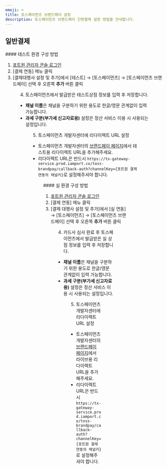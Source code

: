 ```yaml
---
emoji: ⌨
title: 토스페이먼츠 브랜드페이 설정
description: 토스페이먼츠 브랜드페이 간편결제 설정 방법을 안내합니다.
---
```



## 일반결제

<Tabs>
<Tab title="테스트 결제">
#### 테스트 환경 구성 방법

1. [포트원 관리자 콘솔 로그인](https://admin.portone.io/integration)
2. [결제 연동] 메뉴 클릭
3. [결제대행사 설정 및 추가]에서 [테스트] → [토스페이먼츠] → [토스페이먼츠 브랜드페이] 선택 후 오른쪽 **추가** 버튼 클릭


<Figure src={image1} caption="테스트 환경 설정 예시" />

4. 토스페이먼츠에서 발급받은 테스트상점 정보를 입력 후 저장합니다.

- **채널 이름**은 채널을 구분하기 위한 용도로 한글/영문 관계없이 입력 가능합니다.
- **과세 구분(부가세 신고자료용)** 설정은 정산 서비스 이용 시 사용되는 설정입니다.


<Figure src={image2} caption="테스트 환경 상세 설정 예시" />

5. 토스페이먼츠 개발자센터에 리다이렉트 URL 설정

- 토스페이먼츠 개발자센터의 [브랜드페이 페이지](https://developers.tosspayments.com/my/brandpay)에서 테스트용 리다이렉트 URL을 추가해주세요.
- 리다이렉트 URL은 반드시 `https://tx-gateway-service.prod.iamport.co/toss-brandpay/callback-auth?channelKey={포트원 결제 연동의 채널키}`로 설정해주셔야 합니다.


<Figure src={image3} caption="테스트 환경 리다이렉트 URL 설정" />

</Tab>

<Tab title="실 결제">
#### 실 환경 구성 방법

1. [포트원 관리자 콘솔 로그인](https://admin.portone.io/integration)
2. [결제 연동] 메뉴 클릭
3. [결제 대행사 설정 및 추가]에서 [실 연동] → [토스페이먼츠] → [토스페이먼츠 브랜드페이] 선택 후 오른쪽 **추가** 버튼 클릭


<Figure src={image4} caption="실 환경 설정 예시" />

4. 카드사 심사 완료 후 토스페이먼츠에서 발급받은 실 상점 정보를 입력 후 저장합니다.

- **채널 이름**은 채널을 구분하기 위한 용도로 한글/영문 관계없이 입력 가능합니다.
- **과세 구분(부가세 신고자료용)** 설정은 정산 서비스 이용 시 사용되는 설정입니다.


<Figure src={image5} caption="실 환경 상세 설정 예시" />

5. 토스페이먼츠 개발자센터에 리다이렉트 URL 설정

- 토스페이먼츠 개발자센터의 [브랜드페이 페이지](https://developers.tosspayments.com/my/brandpay)에서 라이브용 리다이렉트 URL을 추가해주세요.
- 리다이렉트 URL은 반드시 `https://tx-gateway-service.prod.iamport.co/toss-brandpay/callback-auth?channelKey={포트원 결제 연동의 채널키}`로 설정해주셔야 합니다.


<Figure src={image6} caption="실 환경 리다이렉트 URL 설정" />

</Tab>
</Tabs>
